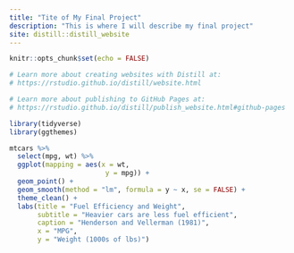 ```yaml
---
title: "Tite of My Final Project"
description: "This is where I will describe my final project"
site: distill::distill_website
---
```


```r
knitr::opts_chunk$set(echo = FALSE)

# Learn more about creating websites with Distill at:
# https://rstudio.github.io/distill/website.html

# Learn more about publishing to GitHub Pages at:
# https://rstudio.github.io/distill/publish_website.html#github-pages

library(tidyverse)
library(ggthemes)

```
```r
mtcars %>%
  select(mpg, wt) %>%
  ggplot(mapping = aes(x = wt,
                        y = mpg)) +
  geom_point() +
  geom_smooth(method = "lm", formula = y ~ x, se = FALSE) +
  theme_clean() +
  labs(title = "Fuel Efficiency and Weight",
       subtitle = "Heavier cars are less fuel efficient",
       caption = "Henderson and Vellerman (1981)",
       x = "MPG",
       y = "Weight (1000s of lbs)")

```

